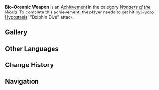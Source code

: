 {{Achievement Infobox
|title        = 
|id           = 82111
|order id     = 2111
|category     = Wonders of the World
|description  = Be hit by a certain animal created by the [[Hydro Hypostasis]]...
|requirements = Get hit by Hydro Hypostasis' "Dolphin Dive" attack.
|primogems    = 5
|tracking     = 
|hidden       = 1
|topic        = Hydro Hypostasis
|type         = Boss
}}
'''Bio-Oceanic Weapon''' is an [[Achievement]] in the category ''[[Wonders of the World]]''. To complete this achievement, the player needs to get hit by [[Hydro Hypostasis]]' "Dolphin Dive" attack.

==Gallery==
{{Preview
|size=300px
|file=Hydro Hypostasis Dolphin Dive
|caption=Dolphin Dive (without being hit)
}}<!--
==Trivia==

==Video Guides==
{{EVT
|video1   = 
|caption1 = 
}}
-->
==Other Languages==
{{Other Languages
|en      = Bio-Oceanic Weapon
|zhs     = 海洋生物学者，欧拉！
|zhs_rm  = Hǎiyáng Shēngwù Xuézhě, Ōulā!
|zht     = 海洋生物學者，歐啦！
|zht_rm  = Hǎiyáng Shēngwù Xuézhě, Ōulā!
|zh_tl   = 
|ja      = 海洋生物学者、オラッ！
|ja_rm   = Kaiyou Seibutsugaku-sha, Ora'!
|ja_tl   = (I'm a) Marine Biologist, Ora!
|ja_note = The achievement's Japanese name is a reference to the character {{w|Kujo Jotaro}} from the  ''{{w|JoJo's Bizarre Adventure}}'' franchise. In the fourth story arc, ''{{w|Diamond is Unbreakable}}'', it is revealed that he specialized in marine biology, and {{Lang|ja=オラッ|ja_rm=Ora'}} is the battle cry his Stand makes throughout the series.
|ko      = 나는야 해양생물학자!
|ko_rm   = Naneunya Hayangsaengmulhakja!
|ko_tl   = I Am A Marine Biologist!
|es      = Arma biomarina
|es_tl   = Bio-Marine Weapon
|fr      = Arme bio-océanique
|fr_tl   = Bio-Oceanic Weapon
|ru      = Гидробиологическое оружие
|ru_tl   = 
|th      = นักวิชาการชีววิทยาทางทะเล!
|th_rm   = 
|th_tl   = 
|vi      = Học Giả Sinh Vật Biển
|vi_tl   = 
|de      = Ein Hoch auf Meeresbiologen!
|de_tl   = A Cheer for Marine Biologists!
|id      = Senjata Biologis Samudra!
|id_tl   = Biologic Ocean Weapon!
|pt      = Arma Bio-Oceânica
|pt_tl   = 
}}

==Change History==
{{Change History|2.1}}
<!--
==References==
{{Reflist}}
-->
==Navigation==
{{Achievement Navbox|Wonders of the World|Boss}}